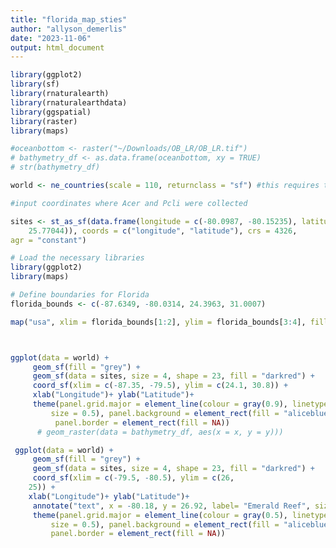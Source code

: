 ```yaml
---
title: "florida_map_sties"
author: "allyson_demerlis"
date: "2023-11-06"
output: html_document
---
```


```r
library(ggplot2)
library(sf)
library(rnaturalearth)
library(rnaturalearthdata)
library(ggspatial)
library(raster)
library(maps)

#oceanbottom <- raster("~/Downloads/OB_LR/OB_LR.tif")
# bathymetry_df <- as.data.frame(oceanbottom, xy = TRUE)
# str(bathymetry_df)
```

```r
world <- ne_countries(scale = 110, returnclass = "sf") #this requires the high-res package "raturalearthhires"

#input coordinates where Acer and Pcli were collected 

sites <- st_as_sf(data.frame(longitude = c(-80.0987, -80.15235), latitude = c(25.6763, 
    25.77044)), coords = c("longitude", "latitude"), crs = 4326, 
agr = "constant")

# Load the necessary libraries
library(ggplot2)
library(maps)

# Define boundaries for Florida
florida_bounds <- c(-87.6349, -80.0314, 24.3963, 31.0007)

map("usa", xlim = florida_bounds[1:2], ylim = florida_bounds[3:4], fill = TRUE, col = "lightblue")



ggplot(data = world) +
     geom_sf(fill = "grey") +
     geom_sf(data = sites, size = 4, shape = 23, fill = "darkred") +
     coord_sf(xlim = c(-87.35, -79.5), ylim = c(24.1, 30.8)) +
     xlab("Longitude")+ ylab("Latitude")+
     theme(panel.grid.major = element_line(colour = gray(0.9), linetype = "dashed", 
         size = 0.5), panel.background = element_rect(fill = "aliceblue"), 
          panel.border = element_rect(fill = NA)) 
      # geom_raster(data = bathymetry_df, aes(x = x, y = y)))

 ggplot(data = world) +
     geom_sf(fill = "grey") +
     geom_sf(data = sites, size = 4, shape = 23, fill = "darkred") +
     coord_sf(xlim = c(-79.5, -80.5), ylim = c(26, 
    25)) + 
    xlab("Longitude")+ ylab("Latitude")+
     annotate("text", x = -80.18, y = 26.92, label= "Emerald Reef", size = 6) + 
     theme(panel.grid.major = element_line(colour = gray(0.5), linetype = "dashed", 
         size = 0.5), panel.background = element_rect(fill = "aliceblue"), 
         panel.border = element_rect(fill = NA))
```

